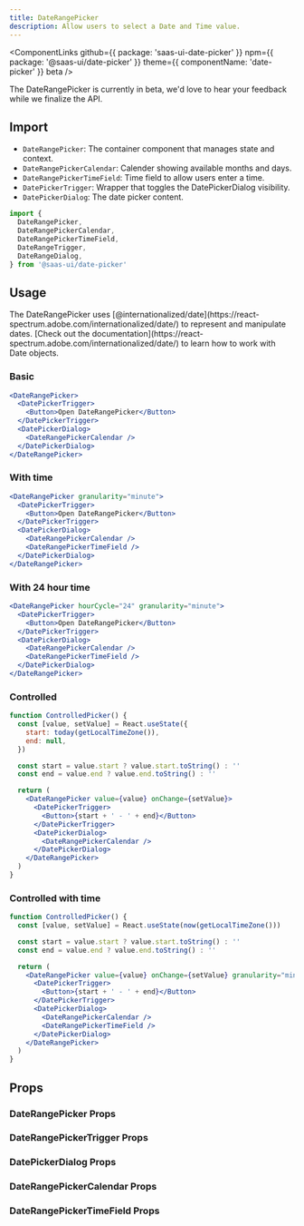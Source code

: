 ```yaml
---
title: DateRangePicker
description: Allow users to select a Date and Time value.
---
```


<ComponentLinks
  github={{ package: 'saas-ui-date-picker' }}
  npm={{ package: '@saas-ui/date-picker' }}
  theme={{ componentName: 'date-picker' }}
  beta
/>

<Info>
  The DateRangePicker is currently in beta, we'd love to hear your feedback
  while we finalize the API.
</Info>

## Import

- `DateRangePicker`: The container component that manages state and context.
- `DateRangePickerCalendar`: Calender showing available months and days.
- `DateRangePickerTimeField`: Time field to allow users enter a time.
- `DatePickerTrigger`: Wrapper that toggles the DatePickerDialog visibility.
- `DatePickerDialog`: The date picker content.

```ts
import {
  DateRangePicker,
  DateRangePickerCalendar,
  DateRangePickerTimeField,
  DateRangeTrigger,
  DateRangeDialog,
} from '@saas-ui/date-picker'
```

## Usage

<Info>
  The DateRangePicker uses
  [@internationalized/date](https://react-spectrum.adobe.com/internationalized/date/)
  to represent and manipulate dates. [Check out the
  documentation](https://react-spectrum.adobe.com/internationalized/date/) to
  learn how to work with Date objects.
</Info>

### Basic

```jsx center=true
<DateRangePicker>
  <DatePickerTrigger>
    <Button>Open DateRangePicker</Button>
  </DatePickerTrigger>
  <DatePickerDialog>
    <DateRangePickerCalendar />
  </DatePickerDialog>
</DateRangePicker>
```

### With time

```jsx center=true
<DateRangePicker granularity="minute">
  <DatePickerTrigger>
    <Button>Open DateRangePicker</Button>
  </DatePickerTrigger>
  <DatePickerDialog>
    <DateRangePickerCalendar />
    <DateRangePickerTimeField />
  </DatePickerDialog>
</DateRangePicker>
```

### With 24 hour time

```jsx center=true
<DateRangePicker hourCycle="24" granularity="minute">
  <DatePickerTrigger>
    <Button>Open DateRangePicker</Button>
  </DatePickerTrigger>
  <DatePickerDialog>
    <DateRangePickerCalendar />
    <DateRangePickerTimeField />
  </DatePickerDialog>
</DateRangePicker>
```

### Controlled

```jsx center=true
function ControlledPicker() {
  const [value, setValue] = React.useState({
    start: today(getLocalTimeZone()),
    end: null,
  })

  const start = value.start ? value.start.toString() : ''
  const end = value.end ? value.end.toString() : ''

  return (
    <DateRangePicker value={value} onChange={setValue}>
      <DatePickerTrigger>
        <Button>{start + ' - ' + end}</Button>
      </DatePickerTrigger>
      <DatePickerDialog>
        <DateRangePickerCalendar />
      </DatePickerDialog>
    </DateRangePicker>
  )
}
```

### Controlled with time

```jsx center=true
function ControlledPicker() {
  const [value, setValue] = React.useState(now(getLocalTimeZone()))

  const start = value.start ? value.start.toString() : ''
  const end = value.end ? value.end.toString() : ''

  return (
    <DateRangePicker value={value} onChange={setValue} granularity="minute">
      <DatePickerTrigger>
        <Button>{start + ' - ' + end}</Button>
      </DatePickerTrigger>
      <DatePickerDialog>
        <DateRangePickerCalendar />
        <DateRangePickerTimeField />
      </DatePickerDialog>
    </DateRangePicker>
  )
}
```

## Props

### DateRangePicker Props

<PropsTable of="DateRangePicker" />

### DateRangePickerTrigger Props

<PropsTable of="DateRangePickerTrigger" />

### DatePickerDialog Props

<PropsTable of="DatePickerDialog" />

### DateRangePickerCalendar Props

<PropsTable of="DateRangePickerCalendar" />

### DateRangePickerTimeField Props

<PropsTable of="DateRangePickerTimeField" />
